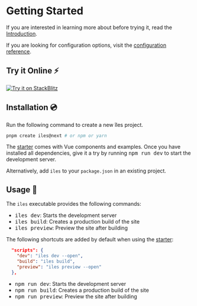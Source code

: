 [introduction]: /guide/introduction
[configuration reference]: /config
[starter]: https://github.com/ElMassimo/create-iles

# Getting Started

If you are interested in learning more about <Iles/> before trying it, read the [Introduction].

If you are looking for configuration options, visit the [configuration reference].

## Try it Online ⚡️


<p>
  <a href="https://stackblitz.com/fork/iles?file=src%2Fcomponents%2FWelcome.vue" rel="noreferrer" target="_blank"><img src={stackblitzSrc} alt="Try it on StackBlitz"/></a>
</p>

## Installation 💿

Run the following command to create a new îles project.

```bash
pnpm create iles@next # or npm or yarn
```

The [starter] comes with Vue components and examples. Once you have installed
all dependencies, give it a try by running <kbd>npm run dev</kbd> to start the
development server.

Alternatively, add `iles` to your `package.json` in an existing project.

## Usage 🚀

The `iles` executable provides the following commands:

- <kbd>iles dev</kbd>: Starts the development server
- <kbd>iles build</kbd>: Creates a production build of the site
- <kbd>iles preview</kbd>: Preview the site after building

The following shortcuts are added by default when using the [starter]:

```json
  "scripts": {
    "dev": "iles dev --open",
    "build": "iles build",
    "preview": "iles preview --open"
  },
```

- <kbd>npm run dev</kbd>: Starts the development server
- <kbd>npm run build</kbd>: Creates a production build of the site
- <kbd>npm run preview</kbd>: Preview the site after building

<Contact/>
